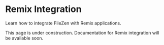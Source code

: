 # Remix Integration

Learn how to integrate FileZen with Remix applications.

This page is under construction. Documentation for Remix integration will be available soon. 